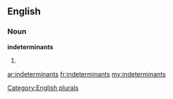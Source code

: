 ==English==

===Noun===
'''indeterminants'''

# {{plural of|[[indeterminant]]}}

[[Category:English plurals]]

[[ar:indeterminants]]
[[fr:indeterminants]]
[[my:indeterminants]]